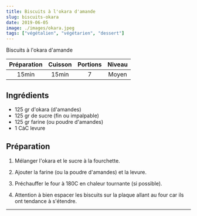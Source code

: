 ```yaml
---
title: Biscuits à l'okara d'amande
slug: biscuits-okara
date: 2019-06-05
image: ./images/okara.jpeg
tags: ["végétalien", "végétarien", "dessert"]
---
```



<StyledParagraph>Biscuits à l'okara d'amande</StyledParagraph>

| Préparation | Cuisson | Portions | Niveau |
| :-: | :-: | :-: | :-: |
| 15min | 15min | 7 | Moyen |


## Ingrédients
- <ListItem>125 gr d'okara (d'amandes)</ListItem>
- <ListItem>125 gr de sucre (fin ou impalpable)</ListItem>
- <ListItem>125 gr farine (ou poudre d'amandes)</ListItem>
- <ListItem>1 CàC levure</ListItem>


## Préparation

1. Mélanger l'okara et le sucre à la fourchette.

2. Ajouter la farine (ou la poudre d'amandes) et la levure.

3. Préchauffer le four à 180C en chaleur tournante (si possible).

4. Attention à bien espacer les biscuits sur la plaque allant au four car ils ont tendance à s'étendre.

---
